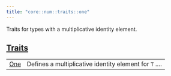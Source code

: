 ```yaml
---
title: "core::num::traits::one"
---
```



Traits for types with a multiplicative identity element.



## [Traits](./core-num-traits-one-traits)

| | |
|:---|:---|
| [One](./core-num-traits-one-One) | Defines a multiplicative identity element for `T` .... |
